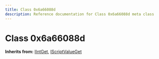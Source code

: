 ```yaml
---
title: Class 0x6a66088d
description: Reference documentation for Class 0x6a66088d meta class
---
```



# Class 0x6a66088d

**Inherits from:** [IIntGet](/classes/iintget), [IScriptValueGet](/classes/iscriptvalueget)

<ClassDetails file="/db/classes/0x6a66088d.9a5cf04c48bd.json" />
